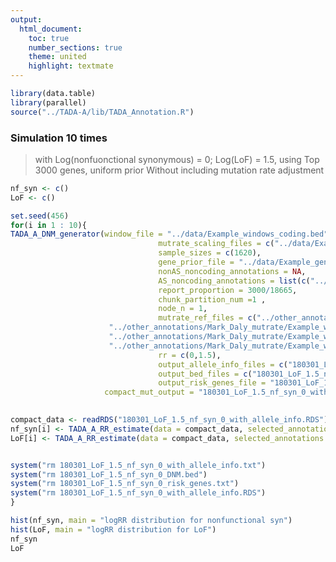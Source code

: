 ```yaml
---
output:
  html_document:
    toc: true
    number_sections: true
    theme: united
    highlight: textmate
---
```


```r
library(data.table)
library(parallel)
source("../TADA-A/lib/TADA_Annotation.R")

```



### Simulation 10 times
> with Log(nonfuonctional synonymous) = 0; Log(LoF) = 1.5, using Top 3000 genes, uniform prior
> Without including mutation rate adjustment

```r
nf_syn <- c()
LoF <- c()
```

```r
set.seed(456)
for(i in 1 : 10){
TADA_A_DNM_generator(window_file = "../data/Example_windows_coding.bed",
                                 mutrate_scaling_files = c("../data/Example_windows_coding_with_nonfunctional_syn_mutrate_scaling_file_for_denovo_db_Iossifov_controls_DNM.txt"),
                                 sample_sizes = c(1620),
                                 gene_prior_file = "../data/Example_gene_uniform_prior.txt",
                                 nonAS_noncoding_annotations = NA,
                                 AS_noncoding_annotations = list(c("../other_annotations/coding/171029_synonymous_SNV_altA.bed.merge_removing_spidex_lower10pct.bed","../other_annotations/coding/171029_synonymous_SNV_altC.bed.merge_removing_spidex_lower10pct.bed","../other_annotations/coding/171029_synonymous_SNV_altG.bed.merge_removing_spidex_lower10pct.bed","../other_annotations/coding/171029_synonymous_SNV_altT.bed.merge_removing_spidex_lower10pct.bed"), c("../other_annotations/coding/171121_coding_stop_loss_and_gain_SNV_altA.bed.merge.bed","../other_annotations/coding/171121_coding_stop_loss_and_gain_SNV_altC.bed.merge.bed","../other_annotations/coding/171121_coding_stop_loss_and_gain_SNV_altG.bed.merge.bed","../other_annotations/coding/171121_coding_stop_loss_and_gain_SNV_altT.bed.merge.bed")),
                                 report_proportion = 3000/18665,
                                 chunk_partition_num =1 ,
                                 node_n = 1,
                                 mutrate_ref_files = c("../other_annotations/Mark_Daly_mutrate/Example_windows_extended_1bp_for_getting_base_level_mutrate.bed.fasta.tri.alt_A.mutrate.bw",
                      "../other_annotations/Mark_Daly_mutrate/Example_windows_extended_1bp_for_getting_base_level_mutrate.bed.fasta.tri.alt_C.mutrate.bw",
                      "../other_annotations/Mark_Daly_mutrate/Example_windows_extended_1bp_for_getting_base_level_mutrate.bed.fasta.tri.alt_G.mutrate.bw",
                      "../other_annotations/Mark_Daly_mutrate/Example_windows_extended_1bp_for_getting_base_level_mutrate.bed.fasta.tri.alt_T.mutrate.bw"),
                                 rr = c(0,1.5),
                                 output_allele_info_files = c("180301_LoF_1.5_nf_syn_0_with_allele_info.txt"),
                                 output_bed_files = c("180301_LoF_1.5_nf_syn_0_DNM.bed"),
                                 output_risk_genes_file = "180301_LoF_1.5_nf_syn_0_risk_genes.txt",
                     compact_mut_output = "180301_LoF_1.5_nf_syn_0_with_allele_info.RDS")

 
compact_data <- readRDS("180301_LoF_1.5_nf_syn_0_with_allele_info.RDS")
nf_syn[i] <- TADA_A_RR_estimate(data = compact_data, selected_annotations = c(1), gene_prior_file = "../data/Example_gene_uniform_prior.txt", optimization_iteration = 2000)$mle$par
LoF[i] <- TADA_A_RR_estimate(data = compact_data, selected_annotations = c(2), gene_prior_file = "../data/Example_gene_uniform_prior.txt", optimization_iteration = 2000)$mle$par


system("rm 180301_LoF_1.5_nf_syn_0_with_allele_info.txt")
system("rm 180301_LoF_1.5_nf_syn_0_DNM.bed")
system("rm 180301_LoF_1.5_nf_syn_0_risk_genes.txt")
system("rm 180301_LoF_1.5_nf_syn_0_with_allele_info.RDS")
}

```

```r
hist(nf_syn, main = "logRR distribution for nonfunctional syn")
hist(LoF, main = "logRR distribution for LoF")
nf_syn
LoF
```